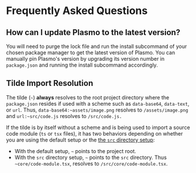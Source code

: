# Frequently Asked Questions

## How can I update Plasmo to the latest version?

You will need to purge the lock file and run the install subcommand of your chosen package manager to get the latest version of Plasmo. You can manually pin Plasmo's version by upgrading its version number in `package.json` and running the install subcommand accordingly.

## Tilde Import Resolution

The tilde (`~`) **always** resolves to the root project directory where the `package.json` resides if used with a scheme such as `data-base64`, `data-text`, or `url`. Thus, `data-base64:~assets/image.png` resolves to `/assets/image.png` and `url:~src/code.js` resolves to `/src/code.js.`

If the tilde is by itself without a scheme and is being used to import a source code module (`ts` or `tsx` files), it has two behaviors depending on whether you are using the default setup or the [the `src` directory setup](/customization#using-src-directory-for-source-code):

- With the default setup, `~` points to the project root.
- With the `src` directory setup, `~` points to the `src` directory. Thus `~core/code-module.tsx`, resolves to `/src/core/code-module.tsx`.
